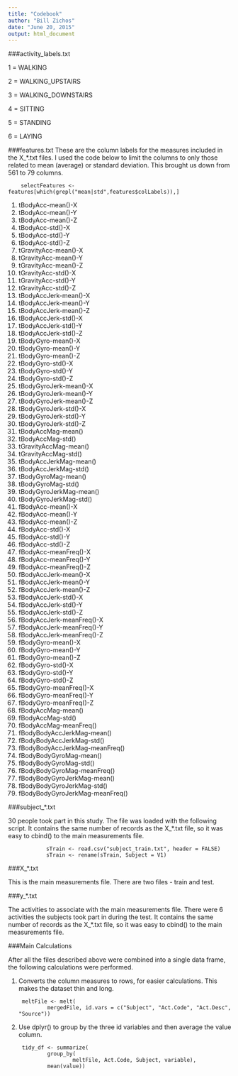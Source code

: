 ```yaml
---
title: "Codebook"
author: "Bill Zichos"
date: "June 20, 2015"
output: html_document
---
```


###activity_labels.txt

1 = WALKING

2 = WALKING_UPSTAIRS

3 = WALKING_DOWNSTAIRS

4 = SITTING

5 = STANDING

6 = LAYING


###features.txt
These are the column labels for the measures included in the X_*.txt files.  I used the code below to limit the columns to only those related to mean (average) or standard deviation.  This brought us down from 561 to 79 columns.

        selectFeatures <- features[which(grepl("mean|std",features$colLabels)),]

1. tBodyAcc-mean()-X
2. tBodyAcc-mean()-Y
3. tBodyAcc-mean()-Z
4. tBodyAcc-std()-X
5. tBodyAcc-std()-Y
6. tBodyAcc-std()-Z
7. tGravityAcc-mean()-X
8. tGravityAcc-mean()-Y
9. tGravityAcc-mean()-Z
10. tGravityAcc-std()-X
11. tGravityAcc-std()-Y
12. tGravityAcc-std()-Z
13. tBodyAccJerk-mean()-X
14. tBodyAccJerk-mean()-Y
15. tBodyAccJerk-mean()-Z
16. tBodyAccJerk-std()-X
17. tBodyAccJerk-std()-Y
18. tBodyAccJerk-std()-Z
19. tBodyGyro-mean()-X
20. tBodyGyro-mean()-Y
21. tBodyGyro-mean()-Z
22. tBodyGyro-std()-X
23. tBodyGyro-std()-Y
24. tBodyGyro-std()-Z
25. tBodyGyroJerk-mean()-X
26. tBodyGyroJerk-mean()-Y
27. tBodyGyroJerk-mean()-Z
28. tBodyGyroJerk-std()-X
29. tBodyGyroJerk-std()-Y
30. tBodyGyroJerk-std()-Z
31. tBodyAccMag-mean()
32. tBodyAccMag-std()
33. tGravityAccMag-mean()
34. tGravityAccMag-std()
35. tBodyAccJerkMag-mean()
36. tBodyAccJerkMag-std()
37. tBodyGyroMag-mean()
38. tBodyGyroMag-std()
39. tBodyGyroJerkMag-mean()
40. tBodyGyroJerkMag-std()
41. fBodyAcc-mean()-X
42. fBodyAcc-mean()-Y
43. fBodyAcc-mean()-Z
44. fBodyAcc-std()-X
45. fBodyAcc-std()-Y
46. fBodyAcc-std()-Z
47. fBodyAcc-meanFreq()-X
48. fBodyAcc-meanFreq()-Y
49. fBodyAcc-meanFreq()-Z
50. fBodyAccJerk-mean()-X
51. fBodyAccJerk-mean()-Y
52. fBodyAccJerk-mean()-Z
53. fBodyAccJerk-std()-X
54. fBodyAccJerk-std()-Y
55. fBodyAccJerk-std()-Z
56. fBodyAccJerk-meanFreq()-X
57. fBodyAccJerk-meanFreq()-Y
58. fBodyAccJerk-meanFreq()-Z
59. fBodyGyro-mean()-X
60. fBodyGyro-mean()-Y
61. fBodyGyro-mean()-Z
62. fBodyGyro-std()-X
63. fBodyGyro-std()-Y
64. fBodyGyro-std()-Z
65. fBodyGyro-meanFreq()-X
66. fBodyGyro-meanFreq()-Y
67. fBodyGyro-meanFreq()-Z
68. fBodyAccMag-mean()
69. fBodyAccMag-std()
70. fBodyAccMag-meanFreq()
71. fBodyBodyAccJerkMag-mean()
72. fBodyBodyAccJerkMag-std()
73. fBodyBodyAccJerkMag-meanFreq()
74. fBodyBodyGyroMag-mean()
75. fBodyBodyGyroMag-std()
76. fBodyBodyGyroMag-meanFreq()
77. fBodyBodyGyroJerkMag-mean()
78. fBodyBodyGyroJerkMag-std()
79. fBodyBodyGyroJerkMag-meanFreq()

###subject_*.txt

30 people took part in this study.  The file was loaded with the following script.  It contains the same number of records as the X_*.txt file, so it was easy to cbind() to the main measurements file.

                sTrain <- read.csv("subject_train.txt", header = FALSE)
                sTrain <- rename(sTrain, Subject = V1)

###X_*.txt

This is the main measurements file.  There are two files - train and test.

###y_*.txt

The activities to associate with the main measurements file.  There were 6 activities the subjects took part in during the test.  It contains the same number of records as the X_*.txt file, so it was easy to cbind() to the main measurements file.

###Main Calculations

After all the files described above were combined into a single data frame, the following calculations were performed.

1. Converts the column measures to rows, for easier calculations.  This makes the dataset thin and long.

        meltFile <- melt(
                mergedFile, id.vars = c("Subject", "Act.Code", "Act.Desc", "Source"))

2. Use dplyr() to group by the three id variables and then average the value column.

        tidy_df <- summarize(
                group_by(
                        meltFile, Act.Code, Subject, variable), 
                mean(value))
